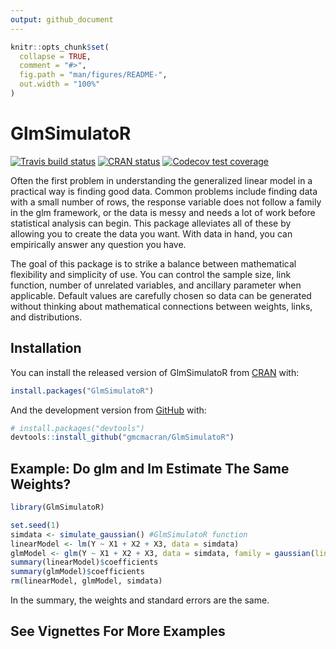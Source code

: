 ```yaml
---
output: github_document
---
```


<!-- README.md is generated from README.Rmd. Please edit that file -->

```r
knitr::opts_chunk$set(
  collapse = TRUE,
  comment = "#>",
  fig.path = "man/figures/README-",
  out.width = "100%"
)
```
# GlmSimulatoR

<!-- badges: start -->
[![Travis build status](https://travis-ci.org/gmcmacran/GlmSimulatoR.svg?branch=master)](https://travis-ci.org/gmcmacran/GlmSimulatoR)
[![CRAN status](https://www.r-pkg.org/badges/version/GlmSimulatoR)](https://cran.r-project.org/package=GlmSimulatoR)
[![Codecov test coverage](https://codecov.io/gh/gmcmacran/GlmSimulatoR/branch/master/graph/badge.svg)](https://codecov.io/gh/gmcmacran/GlmSimulatoR?branch=master)
<!-- badges: end -->

Often the first problem in understanding the generalized linear model in a practical way is finding good data. Common problems include finding data with a small number of rows, the response variable does not follow a family in the glm framework, or the data is messy and needs a lot of work before statistical analysis can begin. This package alleviates all of these by allowing you to create the data you want. With data in hand, you can empirically answer any question you have. 

The goal of this package is to strike a balance between mathematical flexibility and simplicity of use. You can control the sample size, link function, number of unrelated variables, and ancillary parameter when applicable. Default values are carefully chosen so data can be generated without thinking about mathematical connections between weights, links, and distributions.

## Installation

You can install the released version of GlmSimulatoR from [CRAN](https://CRAN.R-project.org) with:

``` r
install.packages("GlmSimulatoR")
```

And the development version from [GitHub](https://github.com/) with:

``` r
# install.packages("devtools")
devtools::install_github("gmcmacran/GlmSimulatoR")
```
## Example: Do glm and lm Estimate The Same Weights?

```r
library(GlmSimulatoR)

set.seed(1)
simdata <- simulate_gaussian() #GlmSimulatoR function
linearModel <- lm(Y ~ X1 + X2 + X3, data = simdata)
glmModel <- glm(Y ~ X1 + X2 + X3, data = simdata, family = gaussian(link = "identity"))
summary(linearModel)$coefficients
summary(glmModel)$coefficients
rm(linearModel, glmModel, simdata)
```

In the summary, the weights and standard errors are the same.

## See Vignettes For More Examples
